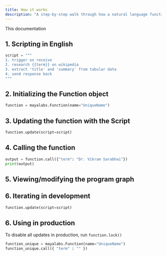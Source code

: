 ```yaml
---
title: How it works
description: "A step-by-step walk through how a natural language function is initiated, deployed and called."
---
```


This documentation

## 1. Scripting in English

```python
script = """
1. trigger on receive
2. research {{term}} on wikipedia
3. extract 'title' and 'summary' from tabular data
4. send response back
"""
```

## 2. Initializing the Function object

```python
function = mayalabs.Function(name="UniqueName")
```

## 3. Updating the function with the Script

```python
function.update(script=script)
```

## 4. Calling the function

```python
output = function.call({"term": "Dr. Vikram Sarabhai"})
print(output)
```

## 5. Viewing/modifying the program graph

## 6. Iterating in development

```python
function.update(script=script)
```

## 6. Using in production

To disable all updates in production, run `function.lock()`

```python
function_unique = mayalabs.Function(name="UniqueName")
function_unique.call({ "term" : "" })

```
